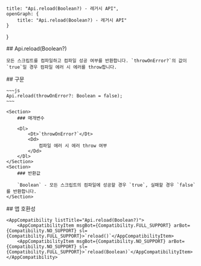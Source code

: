 
    title: "Api.reload(Boolean?) - 레거시 API",
    openGraph: {
        title: "Api.reload(Boolean?) - 레거시 API"
    }
}

<Section>
    ## Api.reload(Boolean?)

    모든 스크립트를 컴파일하고 컴파일 성공 여부를 반환합니다. `throwOnError?`의 값이 `true`일 경우 컴파일 에러 시 에러를 throw합니다.
</Section>
<Section>
    ## 구문

    ~~~js
    Api.reload(throwOnError?: Boolean = false);
    ~~~

    <Section>
        ### 매개변수

        <Dl>
            <Dt>`throwOnError?`</Dt>
            <Dd>
                컴파일 에러 시 에러 throw 여부
            </Dd>
        </Dl>
    </Section>
    <Section>
        ### 반환값

        `Boolean` - 모든 스크립트의 컴파일에 성공할 경우 `true`, 실패할 경우 `false`를 반환합니다.
    </Section>
</Section>
<Section>
    ## 앱 호환성

    <AppCompatibility listTitle="Api.reload(Boolean?)">
        <AppCompatibilityItem msgBot={Compatibility.FULL_SUPPORT} arBot={Compatibility.NO_SUPPORT} sl={Compatibility.FULL_SUPPORT}>`reload()`</AppCompatibilityItem>
        <AppCompatibilityItem msgBot={Compatibility.NO_SUPPORT} arBot={Compatibility.NO_SUPPORT} sl={Compatibility.FULL_SUPPORT}>`reload(Boolean)`</AppCompatibilityItem>
    </AppCompatibility>
</Section>
